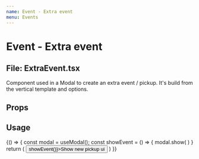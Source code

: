 ```yaml
---
name: Event - Extra event
menu: Events
---
```



# Event - Extra event

## File: ExtraEvent.tsx

Component used in a Modal to create an extra event / pickup. It's build from the vertical template and options.

## Props

<Props of={ExtraEvent} />

## Usage

<Playground>
  {() => {
    const modal = useModal();
    const showEvent = () => {
        modal.show(
            <ExtraEvent
                start={new Date()}
                end={new Date()}
            />
        )
    }
    return (
        <button onClick={() => showEvent()}>Show new pickup ui</button>
    )
  }}
</Playground>
